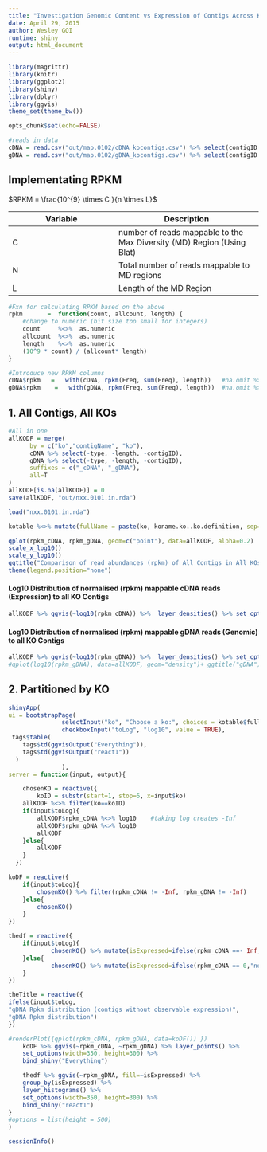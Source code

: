 ```yaml
---
title: "Investigation Genomic Content vs Expression of Contigs Across KOs"
date: April 29, 2015
author: Wesley GOI
runtime: shiny
output: html_document
---
```


```r
library(magrittr)
library(knitr)
library(ggplot2)
library(shiny)
library(dplyr)
library(ggvis)
theme_set(theme_bw())
```

```r
opts_chunk$set(echo=FALSE)
```

```r
#reads in data
cDNA = read.csv("out/map.0102/cDNA_kocontigs.csv") %>% select(contigID:ko)
gDNA = read.csv("out/map.0102/gDNA_kocontigs.csv") %>% select(contigID:ko)
```


## Implementating RPKM

$RPKM = \frac{10^{9} \times C }{n \times L}$

| Variable | Description                                                            |
| ---      | ----                                                                   |
| C        | number of reads mappable to the Max Diversity (MD) Region (Using Blat) |
| N        | Total number of reads mappable to MD regions                           |
| L        | Length of the MD Region                                                |


```r
#Fxn for calculating RPKM based on the above
rpkm       =  function(count, allcount, length) {
    #change to numeric (bit size too small for integers)
    count     %<>%  as.numeric
    allcount  %<>%  as.numeric
    length    %<>%  as.numeric
    (10^9 * count) / (allcount* length)
}
```

```r
#Introduce new RPKM columns
cDNA$rpkm   =   with(cDNA, rpkm(Freq, sum(Freq), length))   #na.omit %>% log10 %>% txtdensity
gDNA$rpkm    =   with(gDNA, rpkm(Freq, sum(Freq), length))  #na.omit %>% log10 %>% txtdensity
```

## 1. All Contigs, All KOs

```r
#All in one
allKODF = merge(
      by = c("ko","contigName", "ko"),
      cDNA %>% select(-type, -length, -contigID),
      gDNA %>% select(-type, -length, -contigID),
      suffixes = c("_cDNA", "_gDNA"),
      all=T
)
allKODF[is.na(allKODF)] = 0
save(allKODF, "out/nxx.0101.in.rda")
```

```r
load("nxx.0101.in.rda")
```

```r
kotable %<>% mutate(fullName = paste(ko, koname.ko..ko.definition, sep=" - ")) %>% select(ko, fullName)
```

```r
qplot(rpkm_cDNA, rpkm_gDNA, geom=c("point"), data=allKODF, alpha=0.2)     +
scale_x_log10()                                                           +
scale_y_log10()                                                           +
ggtitle("Comparison of read abundances (rpkm) of All Contigs in All KOs")+ 
theme(legend.position="none")
```

#### Log10 Distribution of normalised (rpkm) mappable cDNA reads (Expression) to all KO Contigs
```r
allKODF %>% ggvis(~log10(rpkm_cDNA)) %>%  layer_densities() %>% set_options(width=150, height=100)
```

#### Log10 Distribution of normalised (rpkm) mappable gDNA reads (Genomic) to all KO Contigs
```r
allKODF %>% ggvis(~log10(rpkm_gDNA)) %>%  layer_densities() %>% set_options(width=150, height=100)
#qplot(log10(rpkm_gDNA), data=allKODF, geom="density")+ ggtitle("gDNA")
```

## 2. Partitioned by KO

```r
shinyApp(
ui = bootstrapPage(
               selectInput("ko", "Choose a ko:", choices = kotable$fullName, selected = allKODF$ko[1], width="100%"),
               checkboxInput("toLog", "log10", value = TRUE),
 tags$table(
    tags$td(ggvisOutput("Everything")),
    tags$td(ggvisOutput("react1"))
  )
               ),
server = function(input, output){

    chosenKO = reactive({
        koID = substr(start=1, stop=6, x=input$ko)
    allKODF %<>% filter(ko==koID)
    if(input$toLog){
        allKODF$rpkm_cDNA %<>% log10    #taking log creates -Inf
        allKODF$rpkm_gDNA %<>% log10
        allKODF
    }else{
        allKODF
    }
  })

koDF = reactive({
    if(input$toLog){
        chosenKO() %>% filter(rpkm_cDNA != -Inf, rpkm_gDNA != -Inf)
    }else{
        chosenKO()
    }
})

thedf = reactive({
    if(input$toLog){
            chosenKO() %>% mutate(isExpressed=ifelse(rpkm_cDNA ==- Inf,"no","yes")) #%>%
    }else{
            chosenKO() %>% mutate(isExpressed=ifelse(rpkm_cDNA == 0,"no","yes")) #%>%
    }
})

theTitle = reactive({
ifelse(input$toLog,
"gDNA Rpkm distribution (contigs without observable expression)",
"gDNA Rpkm distribution")
})

#renderPlot({qplot(rpkm_cDNA, rpkm_gDNA, data=koDF()) })
    koDF %>% ggvis(~rpkm_cDNA, ~rpkm_gDNA) %>% layer_points() %>% 
    set_options(width=350, height=300) %>%
    bind_shiny("Everything")

    thedf %>% ggvis(~rpkm_gDNA, fill=~isExpressed) %>%
    group_by(isExpressed) %>%
    layer_histograms() %>%
    set_options(width=350, height=300) %>%
    bind_shiny("react1")
}
#options = list(height = 500)
)

```

```r
sessionInfo()
```
